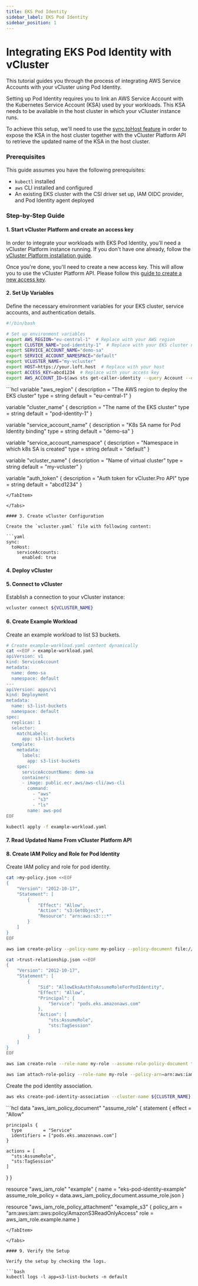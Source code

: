 ```yaml
---
title: EKS Pod Identity
sidebar_label: EKS Pod Identity
sidebar_position: 1
---
```





<ProAdmonition/>

# Integrating EKS Pod Identity with vCluster

This tutorial guides you through the process of integrating AWS Service Accounts with your vCluster using Pod Identity.

Setting up Pod Identity requires you to link an AWS Service Account with the Kubernetes Service Account (KSA) used by your workloads.
This KSA needs to be available in the host cluster in which your vCluster instance runs.

To achieve this setup, we'll need to use the [sync.toHost feature][sync-toHost-docs] in order to expose the KSA in the host cluster together with the vCluster Platform API to retrieve the updated name of the KSA in the host cluster.

### Prerequisites
This guide assumes you have the following prerequisites:
- `kubectl` installed
- `aws` CLI installed and configured
- An existing EKS cluster with the CSI driver set up, IAM OIDC provider, and Pod Identity agent deployed

### Step-by-Step Guide

#### 1. Start vCluster Platform and create an access key

In order to integrate your workloads with EKS Pod Identity, you'll need a vCluster Platform instance running.
If you don't have one already, follow the [vCluster Platform installation guide][vcluster-platform-install-link].

Once you're done, you'll need to create a new access key. This will allow you to use the vCluster Platform API.
Please follow this [guide to create a new access key][access-key-link].


#### 2. Set Up Variables

<Tabs>

<TabItem value="bash">
Define the necessary environment variables for your EKS cluster, service accounts, and authentication details.

```bash
#!/bin/bash

# Set up environment variables
export AWS_REGION="eu-central-1"  # Replace with your AWS region
export CLUSTER_NAME="pod-identity-1"  # Replace with your EKS cluster name
export SERVICE_ACCOUNT_NAME="demo-sa"
export SERVICE_ACCOUNT_NAMESPACE="default"
export VCLUSTER_NAME="my-vcluster"
export HOST=https://your.loft.host  # Replace with your host
export ACCESS_KEY=abcd1234  # Replace with your access key
export AWS_ACCOUNT_ID=$(aws sts get-caller-identity --query Account --output text)
```
</TabItem>

<TabItem value="Terraform">
```hcl
variable "aws_region" {
  description = "The AWS region to deploy the EKS cluster"
  type        = string
  default     = "eu-central-1"
}

variable "cluster_name" {
  description = "The name of the EKS cluster"
  type        = string
  default     = "pod-identity-1"
}

variable "service_account_name" {
  description = "K8s SA name for Pod Identity binding"
  type        = string
  default     = "demo-sa"
}

variable "service_account_namespace" {
  description = "Namespace in which k8s SA is created"
  type        = string
  default     = "default"
}

variable "vcluster_name" {
  description = "Name of virtual cluster"
  type        = string
  default     = "my-vcluster"
}

variable "auth_token" {
  description = "Auth token for vCluster.Pro API"
  type        = string
  default     = "abcd1234"
}
```
</TabItem>

</Tabs>

#### 3. Create vCluster Configuration

Create the `vcluster.yaml` file with following content:

```yaml
sync:
  toHost:
    serviceAccounts:
      enabled: true
```

#### 4. Deploy vCluster

<Deploy />


#### 5. Connect to vCluster

Establish a connection to your vCluster instance:

```bash
vcluster connect ${VCLUSTER_NAME}
```

#### 6. Create Example Workload

Create an example workload to list S3 buckets.

```bash
# Create example-workload.yaml content dynamically
cat <<EOF > example-workload.yaml
apiVersion: v1
kind: ServiceAccount
metadata:
  name: demo-sa
  namespace: default
---
apiVersion: apps/v1
kind: Deployment
metadata:
  name: s3-list-buckets
  namespace: default
spec:
  replicas: 1
  selector:
    matchLabels:
      app: s3-list-buckets
  template:
    metadata:
      labels:
        app: s3-list-buckets
    spec:
      serviceAccountName: demo-sa
      containers:
      - image: public.ecr.aws/aws-cli/aws-cli
        command:
          - "aws"
          - "s3"
          - "ls"
        name: aws-pod
EOF

kubectl apply -f example-workload.yaml
```

#### 7. Read Updated Name From vCluster Platform API

<GetResourceName />

#### 8. Create IAM Policy and Role for Pod Identity

<Tabs>

<TabItem value="bash">

Create IAM policy and role for pod identity.

```bash
cat >my-policy.json <<EOF
{
    "Version": "2012-10-17",
    "Statement": [
        {
            "Effect": "Allow",
            "Action": "s3:GetObject",
            "Resource": "arn:aws:s3:::*"
        }
    ]
}
EOF

aws iam create-policy --policy-name my-policy --policy-document file://my-policy.json

cat >trust-relationship.json <<EOF
{
    "Version": "2012-10-17",
    "Statement": [
        {
            "Sid": "AllowEksAuthToAssumeRoleForPodIdentity",
            "Effect": "Allow",
            "Principal": {
                "Service": "pods.eks.amazonaws.com"
            },
            "Action": [
                "sts:AssumeRole",
                "sts:TagSession"
            ]
        }
    ]
}
EOF

aws iam create-role --role-name my-role --assume-role-policy-document file://trust-relationship.json --description "my-role-description"

aws iam attach-role-policy --role-name my-role --policy-arn=arn:aws:iam::${AWS_ACCOUNT_ID}:policy/my-policy
```

Create the pod identity association.

```bash
aws eks create-pod-identity-association --cluster-name ${CLUSTER_NAME} --role-arn arn:aws:iam::${AWS_ACCOUNT_ID}:role/my-role --namespace ${VCLUSTER_NAME} --service-account ${KSA_NAME}
```

</TabItem>

<TabItem value="Terraform">
```hcl
data "aws_iam_policy_document" "assume_role" {
  statement {
    effect = "Allow"

    principals {
      type        = "Service"
      identifiers = ["pods.eks.amazonaws.com"]
    }

    actions = [
      "sts:AssumeRole",
      "sts:TagSession"
    ]
  }
}

resource "aws_iam_role" "example" {
  name               = "eks-pod-identity-example"
  assume_role_policy = data.aws_iam_policy_document.assume_role.json
}

resource "aws_iam_role_policy_attachment" "example_s3" {
  policy_arn = "arn:aws:iam::aws:policy/AmazonS3ReadOnlyAccess"
  role       = aws_iam_role.example.name
}
```
</TabItem>

</Tabs>

#### 9. Verify the Setup

Verify the setup by checking the logs.

```bash
kubectl logs -l app=s3-list-buckets -n default
```

[vcluster-platform-install-link]: /platform/install/quick-start-guide
[access-key-link]: /platform/administer/users-permissions/access-keys
[sync-toHost-docs]: ../../configure/vcluster-yaml/sync/to-host/README.mdx
